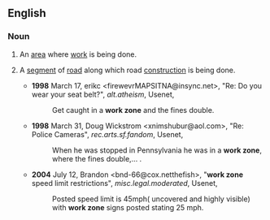 ==English==

===Noun===
{{en-noun|head=[[work]] [[zone]]}}
# An [[area]] where [[work]] is being done.
# {{lb|en|more specifically}} A [[segment]] of [[road]] along which road [[construction]] is being done.
#* '''1998''' March 17, erikc <firewevrMAPSITNA@insync.net>, "Re: Do you wear your seat belt?", ''alt.atheism'', Usenet,
#*: Get caught in a '''work zone''' and the fines double.
#* '''1998''' March 31, Doug Wickstrom <xnimshubur@aol.com>, "Re: Police Cameras", ''rec.arts.sf.fandom'', Usenet,
#*: When he was stopped in Pennsylvania he was in a '''work zone''', where the fines double,...&nbsp;.
#* '''2004''' July 12, Brandon <bnd-66@cox.netthefish>, "'''work zone''' speed limit restrictions", ''misc.legal.moderated'', Usenet,
#*: Posted speed limit is 45mph( uncovered <!--sic spacing-->and highly visible) with '''work zone''' signs posted stating 25 mph.